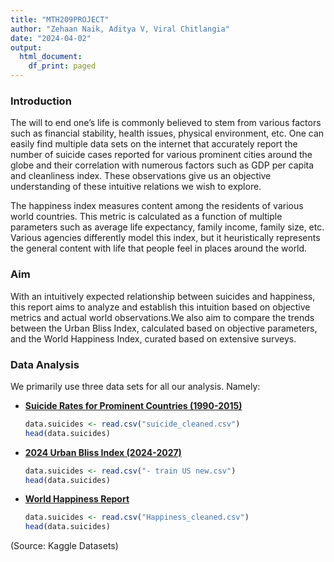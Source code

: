 ```yaml
---
title: "MTH209PROJECT"
author: "Zehaan Naik, Aditya V, Viral Chitlangia"
date: "2024-04-02"
output:
  html_document:
    df_print: paged
---
```


### Introduction

The will to end one's life is commonly believed to stem from various factors such as financial stability, health issues, physical environment, etc. One can easily find multiple data sets on the internet that accurately report the number of suicide cases reported for various prominent cities around the globe and their correlation with numerous factors such as GDP per capita and cleanliness index. These observations give us an objective understanding of these intuitive relations we wish to explore.

The happiness index measures content among the residents of various world countries. This metric is calculated as a function of multiple parameters such as average life expectancy, family income, family size, etc. Various agencies differently model this index, but it heuristically represents the general content with life that people feel in places around the world.

### Aim

With an intuitively expected relationship between suicides and happiness, this report aims to analyze and establish this intuition based on objective metrics and actual world observations.We also aim to compare the trends between the Urban Bliss Index, calculated based on objective parameters, and the World Happiness Index, curated based on extensive surveys.

### Data Analysis

We primarily use three data sets for all our analysis. Namely:

-   [**Suicide Rates for Prominent Countries (1990-2015)**](https://www.kaggle.com/datasets/ahmadalqawasmeh/suicide-data)

    ```r

    data.suicides <- read.csv("suicide_cleaned.csv")
    head(data.suicides)
    ```

-   [**2024 Urban Bliss Index (2024-2027)**](https://www.kaggle.com/datasets/willianoliveiragibin/2024-urban-bliss-index)

    ```r

    data.suicides <- read.csv("- train US new.csv")
    head(data.suicides)
    ```

-   [**World Happiness Report**](https://www.kaggle.com/datasets/unsdsn/world-happiness)

    ```r

    data.suicides <- read.csv("Happiness_cleaned.csv")
    head(data.suicides)
    ```

(Source: Kaggle Datasets)
